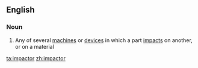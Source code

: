 ==English==

===Noun===
{{en-noun}}

# Any of several [[machine]]s or [[device]]s in which a part [[impact]]s on another, or on a material

[[ta:impactor]]
[[zh:impactor]]